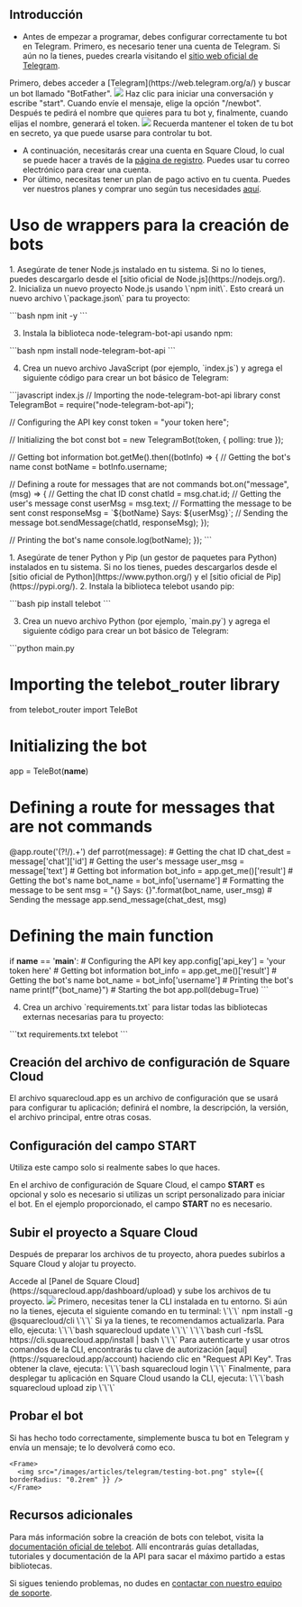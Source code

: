 ## Introducción

- Antes de empezar a programar, debes configurar correctamente tu bot en Telegram. Primero, es necesario tener una cuenta de Telegram. Si aún no la tienes, puedes crearla visitando el [sitio web oficial de Telegram](https://telegram.org/).
<AccordionGroup>
  <Accordion title="Primeros Pasos" icon="rocket" iconType="solid">
    Primero, debes acceder a [Telegram](https://web.telegram.org/a/) y buscar un bot llamado "BotFather".
    <Frame>
      <img src="/images/articles/telegram/getting-started.png" style={{ borderRadius: "0.2rem" }} />
    </Frame>
  </Accordion>

  <Accordion title="Obtener el Token" icon="key" iconType="solid">
    Haz clic para iniciar una conversación y escribe "start". Cuando envíe el mensaje, elige la opción "/newbot". Después te pedirá el nombre que quieres para tu bot y, finalmente, cuando elijas el nombre, generará el token.
    <Frame>
      <img src="/images/articles/telegram/getting-the-token.png" style={{ borderRadius: "0.2rem" }} />
    </Frame>
  </Accordion>

</AccordionGroup>
<Warning>Recuerda mantener el token de tu bot en secreto, ya que puede usarse para controlar tu bot.</Warning>

- A continuación, necesitarás crear una cuenta en Square Cloud, lo cual se puede hacer a través de la [página de registro](https://squarecloud.app/signup). Puedes usar tu correo electrónico para crear una cuenta.
- Por último, necesitas tener un plan de pago activo en tu cuenta. Puedes ver nuestros planes y comprar uno según tus necesidades [aquí](https://squarecloud.app/plans).

# Uso de wrappers para la creación de bots

<Tabs>
  <Tab title="node-telegram-bot-api">
    1. Asegúrate de tener Node.js instalado en tu sistema. Si no lo tienes, puedes descargarlo desde el [sitio oficial de Node.js](https://nodejs.org/).  
    2. Inicializa un nuevo proyecto Node.js usando \`npm init\`. Esto creará un nuevo archivo \`package.json\` para tu proyecto:

\`\`\`bash
npm init -y
\`\`\`

3. Instala la biblioteca node-telegram-bot-api usando npm:

\`\`\`bash
npm install node-telegram-bot-api
\`\`\`

4. Crea un nuevo archivo JavaScript (por ejemplo, \`index.js\`) y agrega el siguiente código para crear un bot básico de Telegram:

\`\`\`javascript index.js
// Importing the node-telegram-bot-api library
const TelegramBot = require("node-telegram-bot-api");

// Configuring the API key
const token = "your token here";

// Initializing the bot
const bot = new TelegramBot(token, { polling: true });

// Getting bot information
bot.getMe().then((botInfo) => {
  // Getting the bot's name
  const botName = botInfo.username;

  // Defining a route for messages that are not commands
  bot.on("message", (msg) => {
    // Getting the chat ID
    const chatId = msg.chat.id;
    // Getting the user's message
    const userMsg = msg.text;
    // Formatting the message to be sent
    const responseMsg = \`\${botName} Says: \${userMsg}\`;
    // Sending the message
    bot.sendMessage(chatId, responseMsg);
  });

  // Printing the bot's name
  console.log(botName);
});
\`\`\`

  </Tab>
  <Tab title="telebot">
1. Asegúrate de tener Python y Pip (un gestor de paquetes para Python) instalados en tu sistema. Si no los tienes, puedes descargarlos desde el [sitio oficial de Python](https://www.python.org/) y el [sitio oficial de Pip](https://pypi.org/).  
2. Instala la biblioteca telebot usando pip:

\`\`\`bash
pip install telebot
\`\`\`

3. Crea un nuevo archivo Python (por ejemplo, \`main.py\`) y agrega el siguiente código para crear un bot básico de Telegram:

\`\`\`python main.py
# Importing the telebot_router library
from telebot_router import TeleBot

# Initializing the bot
app = TeleBot(__name__)

# Defining a route for messages that are not commands
@app.route('(?!/).+')
def parrot(message):
    # Getting the chat ID
    chat_dest = message['chat']['id']
    # Getting the user's message
    user_msg = message['text']
    # Getting bot information
    bot_info = app.get_me()['result']
    # Getting the bot's name
    bot_name = bot_info['username']
    # Formatting the message to be sent
    msg = "{} Says: {}".format(bot_name, user_msg)
    # Sending the message
    app.send_message(chat_dest, msg)
    
# Defining the main function
if __name__ == '__main__':
    # Configuring the API key
    app.config['api_key'] = 'your token here'
    # Getting bot information
    bot_info = app.get_me()['result']
    # Getting the bot's name
    bot_name = bot_info['username']
    # Printing the bot's name
    print(f"{bot_name}") 
    # Starting the bot
    app.poll(debug=True)
\`\`\`

4. Crea un archivo \`requirements.txt\` para listar todas las bibliotecas externas necesarias para tu proyecto:

\`\`\`txt requirements.txt
telebot
\`\`\`

  </Tab>
</Tabs>

## Creación del archivo de configuración de Square Cloud

<Card title="Más información: cómo crear el archivo de configuración para Square Cloud." icon="link" href="https://docs.squarecloud.app/getting-started/config-file">
El archivo squarecloud.app es un archivo de configuración que se usará para configurar tu aplicación; definirá el nombre, la descripción, la versión, el archivo principal, entre otras cosas.
</Card>

## Configuración del campo START

<Warning>Utiliza este campo solo si realmente sabes lo que haces.</Warning>

En el archivo de configuración de Square Cloud, el campo **START** es opcional y solo es necesario si utilizas un script personalizado para iniciar el bot. En el ejemplo proporcionado, el campo **START** no es necesario.

## Subir el proyecto a Square Cloud

Después de preparar los archivos de tu proyecto, ahora puedes subirlos a Square Cloud y alojar tu proyecto.

<Tabs>
  <Tab title="Subida desde el panel">
    Accede al [Panel de Square Cloud](https://squarecloud.app/dashboard/upload) y sube los archivos de tu proyecto.
    <Frame>
      <img src="/images/uploading.gif" style={{ borderRadius: "0.2rem" }} />
    </Frame>
  </Tab>
  <Tab title="Subida mediante CLI">
    <Steps>
      <Step title="Primer Paso">
        Primero, necesitas tener la CLI instalada en tu entorno. Si aún no la tienes, ejecuta el siguiente comando en tu terminal:  
        \`\`\`
        npm install -g @squarecloud/cli
        \`\`\`  
        Si ya la tienes, te recomendamos actualizarla. Para ello, ejecuta:  
        <Tabs>
          <Tab title="Windows">
            \`\`\`bash
            squarecloud update
            \`\`\`
          </Tab>
          <Tab title="Linux, macOS y WSL">
            \`\`\`bash
            curl -fsSL https://cli.squarecloud.app/install | bash
            \`\`\`
          </Tab>
        </Tabs>
      </Step>
      <Step title="Segundo Paso">
        Para autenticarte y usar otros comandos de la CLI, encontrarás tu clave de autorización [aquí](https://squarecloud.app/account) haciendo clic en "Request API Key". Tras obtener la clave, ejecuta:  
        \`\`\`bash
        squarecloud login
        \`\`\`
      </Step>
      <Step title="Tercer Paso">
        Finalmente, para desplegar tu aplicación en Square Cloud usando la CLI, ejecuta:  
        \`\`\`bash
        squarecloud upload zip
        \`\`\`
      </Step>
    </Steps>
  </Tab>
</Tabs>

## Probar el bot

Si has hecho todo correctamente, simplemente busca tu bot en Telegram y envía un mensaje; te lo devolverá como eco.

    <Frame>
      <img src="/images/articles/telegram/testing-bot.png" style={{ borderRadius: "0.2rem" }} />
    </Frame>

## Recursos adicionales

Para más información sobre la creación de bots con telebot, visita la [documentación oficial de telebot](https://pypi.org/project/telebot/). Allí encontrarás guías detalladas, tutoriales y documentación de la API para sacar el máximo partido a estas bibliotecas.

Si sigues teniendo problemas, no dudes en [contactar con nuestro equipo de soporte](/company/support).
